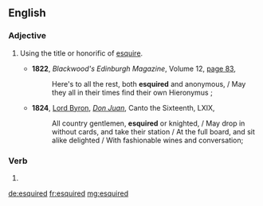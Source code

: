 ==English==

===Adjective===
{{en-adj|-}}

# {{lb|en|dated}} Using the title or honorific of [[esquire]].
#* '''1822''', ''Blackwood's Edinburgh Magazine'', Volume 12, [http://books.google.com/books?id=fIlIAAAAYAAJ&pg=PA83&dq=%22esquiring|esquired%22&hl=en&ei=e-5oTriaA6qkiAfEwP3xCw&sa=X&oi=book_result&ct=result&resnum=4&ved=0CDcQ6AEwAzge#v=onepage&q=%22esquiring|esquired%22&f=false page 83],
#*: Here's to all the rest, both '''esquired''' and anonymous, / May they all in their times find their own Hieronymus ;
#* '''1824''', [[w:Lord Byron|Lord Byron]], ''[[s:Don Juan (Byron)/Canto the Sixteenth|Don Juan]]'', Canto the Sixteenth, LXIX,
#*: All country gentlemen, '''esquired''' or knighted, / May drop in without cards, and take their station / At the full board, and sit alike delighted / With fashionable wines and conversation;

===Verb===
{{head|en|verb form}}

# {{en-past of|esquire}}

[[de:esquired]]
[[fr:esquired]]
[[mg:esquired]]